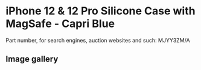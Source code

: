 
# iPhone 12 & 12 Pro Silicone Case with MagSafe - Capri Blue

Part number, for search engines, auction websites and such: MJYY3ZM/A

## Image gallery

<div style={{ width: "768px" }}>
  <GalleryComponent
    images={[
      {
        original: "/everysource/MJYY3.png",
        thumbnail: "/everypreview/MJYY3.png",
      },
      {
        original: "/everysource/MJYY3_AV01.png",
        thumbnail: "/everypreview/MJYY3_AV01.png",
      },
      {
        original: "/everysource/MJYY3_AV02.png",
        thumbnail: "/everypreview/MJYY3_AV02.png",
      },
      {
        original: "/everysource/MJYY3_AV03.png",
        thumbnail: "/everypreview/MJYY3_AV03.png",
      },
      {
        original: "/everysource/MJYY3_AV04.png",
        thumbnail: "/everypreview/MJYY3_AV04.png",
      },
      {
        original: "/everysource/MJYY3_AV05.png",
        thumbnail: "/everypreview/MJYY3_AV05.png",
      },
      {
        original: "/everysource/MJYY3_AV06.png",
        thumbnail: "/everypreview/MJYY3_AV06.png",
      },
      {
        original: "/everysource/MJYY3_AV07.png",
        thumbnail: "/everypreview/MJYY3_AV07.png",
      },
      {
        original: "/everysource/MJYY3_AV08.png",
        thumbnail: "/everypreview/MJYY3_AV08.png",
      },
      {
        original: "/everysource/MJYY3_AV09.png",
        thumbnail: "/everypreview/MJYY3_AV09.png",
      },
      {
        original: "/everysource/MJYY3_AV10.png",
        thumbnail: "/everypreview/MJYY3_AV10.png",
      }
    ]}
  />
</div>